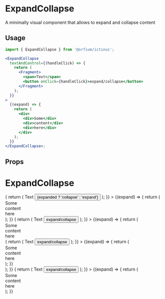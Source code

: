 
<Meta title="Design System/ExpandCollapse" component={ExpandCollapse} />

# ExpandCollapse

A minimally visual component that allows to expand and collapse content

## Usage

```jsx
import { ExpandCollapse } from '@orfium/ictinus';

<ExpandCollapse
  textAndControl={(handleClick) => {
    return (
      <Fragment>
        <span>Text</span>
        <button onClick={handleClick}>expand/collapse</button>
      </Fragment>
    );
  }}
>
  {(expand) => {
    return (
      <div>
        <div>Some</div>
        <div>content</div>
        <div>here</div>
      </div>
    );
  }}
</ExpandCollapse>;
```

## Props

<Props of={ExpandCollapse} />

# ExpandCollapse

<Preview>
  <Story name="ExpandCollapse">
    <div>
      <ExpandCollapse
        textAndControl={(handleClick, expanded) => {
          return (
            <Fragment>
              <span>Text</span>
              <button onClick={handleClick}> {expanded ? 'collapse' : 'expand'}</button>
            </Fragment>
          );
        }}
      >
        {(expand) => {
          return (
            <div>
              <div>Some</div>
              <div>content</div>
              <div>here</div>
            </div>
          );
        }}
      </ExpandCollapse>
      <ExpandCollapse
        textAndControl={(handleClick) => {
          return (
            <Fragment>
              <span>Text</span>
              <button onClick={handleClick}>expand/collapse</button>
            </Fragment>
          );
        }}
      >
        {(expand) => {
          return (
            <div>
              <div>Some</div>
              <div>content</div>
              <div>here</div>
              <ExpandCollapse
                textAndControl={(handleClick) => {
                  return (
                    <Fragment>
                      <span>Text</span>
                      <button onClick={handleClick}>expand/collapse</button>
                    </Fragment>
                  );
                }}
              >
                {(expand) => {
                  return (
                    <div>
                      <div>Some</div>
                      <div>content</div>
                      <div>here</div>
                    </div>
                  );
                }}
              </ExpandCollapse>
            </div>
          );
        }}
      </ExpandCollapse>
      <ExpandCollapse
        textAndControl={(handleClick) => {
          return (
            <Fragment>
              <span>Text</span>
              <button onClick={handleClick}>expand/collapse</button>
            </Fragment>
          );
        }}
      >
        {(expand) => {
          return (
            <div>
              <div>Some</div>
              <div>content</div>
              <div>here</div>
            </div>
          );
        }}
      </ExpandCollapse>
    </div>
  </Story>
</Preview>
